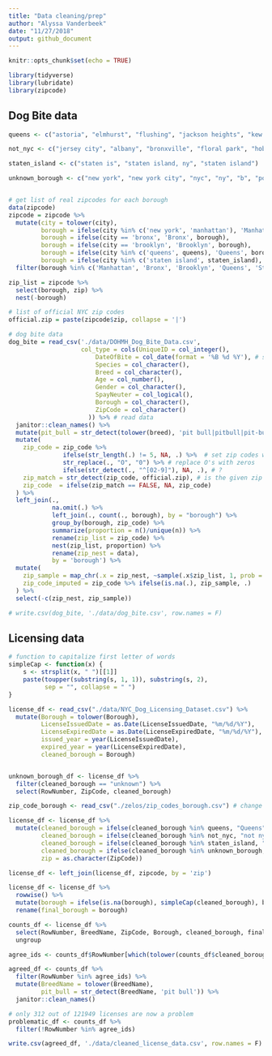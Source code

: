 ```yaml
---
title: "Data cleaning/prep"
author: "Alyssa Vanderbeek"
date: "11/27/2018"
output: github_document
---
```


```r
knitr::opts_chunk$set(echo = TRUE)

library(tidyverse)
library(lubridate)
library(zipcode)

```

## Dog Bite data


```r
queens <- c("astoria", "elmhurst", "flushing", "jackson heights", "kew gardens", "woodside", "briarwood", "corona", "forest hills", "ozone park", "richmond hill", "rockaway park", "arverne", "bayside", "belle harbor", "cambria heights", "college point", "east elmhurst", "glen oaks", "glendale", "jackson hgts", "long island city", "maspeth", "middle vilg", "middle village", "oakland gardens", "quens", "ridgewood", "so richmond", "south richmond hil", "woodside ny.", "fresh meadows", 'queens village')

not_nyc <- c("jersey city", "albany", "bronxville", "floral park", "hoboken", "kissimmee florida", "lynbrook", "middletown", "san francisco", "santa monica", "wappingers falls, ny", "west palm beach", "the villages")

staten_island <- c("staten is", "staten island, ny", "staten island")

unknown_borough <- c("new york", "new york city", "nyc", "ny", "b", "potomac", NA)


# get list of real zipcodes for each borough
data(zipcode) 
zipcode = zipcode %>%
  mutate(city = tolower(city),
         borough = ifelse(city %in% c('new york', 'manhattan'), 'Manhattan', NA),
         borough = ifelse(city == 'bronx', 'Bronx', borough),
         borough = ifelse(city == 'brooklyn', 'Brooklyn', borough),
         borough = ifelse(city %in% c('queens', queens), 'Queens', borough),
         borough = ifelse(city %in% c('staten island', staten_island), 'Staten Island', borough)) %>%
  filter(borough %in% c('Manhattan', 'Bronx', 'Brooklyn', 'Queens', 'Staten Island') & state == 'NY')

zip_list = zipcode %>%
  select(borough, zip) %>%
  nest(-borough)
```


```r
# list of official NYC zip codes 
official.zip = paste(zipcode$zip, collapse = '|')

# dog bite data
dog_bite = read_csv('./data/DOHMH_Dog_Bite_Data.csv',
                    col_type = cols(UniqueID = col_integer(),
                        DateOfBite = col_date(format = '%B %d %Y'), # set as date variable
                        Species = col_character(),
                        Breed = col_character(),
                        Age = col_number(),
                        Gender = col_character(),
                        SpayNeuter = col_logical(),
                        Borough = col_character(),
                        ZipCode = col_character()
                      )) %>% # read data
  janitor::clean_names() %>%
  mutate(pit_bull = str_detect(tolower(breed), 'pit bull|pitbull|pit-bull')) %>% # logical column for whether dog was a pitbull breed or not
  mutate(
    zip_code = zip_code %>% 
               ifelse(str_length(.) != 5, NA, .) %>%  # set zip codes without length 5 equal to NA
               str_replace(., "O", "0") %>% # replace O's with zeros
               ifelse(str_detect(., "^[02-9]"), NA, .), # ?
    zip_match = str_detect(zip_code, official.zip), # is the given zip code valid?
    zip_code  = ifelse(zip_match == FALSE, NA, zip_code)
  ) %>%
  left_join(.,
            na.omit(.) %>% 
            left_join(., count(., borough), by = "borough") %>% 
            group_by(borough, zip_code) %>%
            summarize(proportion = n()/unique(n)) %>% 
            rename(zip_list = zip_code) %>%
            nest(zip_list, proportion) %>% 
            rename(zip_nest = data),
            by = 'borough') %>% 
  mutate(
    zip_sample = map_chr(.x = zip_nest, ~sample(.x$zip_list, 1, prob = .x$proportion)),
    zip_code_imputed = zip_code %>% ifelse(is.na(.), zip_sample, .)
  ) %>% 
  select(-c(zip_nest, zip_sample))

# write.csv(dog_bite, './data/dog_bite.csv', row.names = F)

```


## Licensing data

```r
# function to capitalize first letter of words
simpleCap <- function(x) {
    s <- strsplit(x, " ")[[1]]
    paste(toupper(substring(s, 1, 1)), substring(s, 2),
          sep = "", collapse = " ")
}

license_df <- read_csv("./data/NYC_Dog_Licensing_Dataset.csv") %>%
  mutate(Borough = tolower(Borough),
         LicenseIssuedDate = as.Date(LicenseIssuedDate, "%m/%d/%Y"),
         LicenseExpiredDate = as.Date(LicenseExpiredDate, "%m/%d/%Y"),
         issued_year = year(LicenseIssuedDate),
         expired_year = year(LicenseExpiredDate),
         cleaned_borough = Borough)


unknown_borough_df <- license_df %>%
  filter(cleaned_borough == "unknown") %>%
  select(RowNumber, ZipCode, cleaned_borough)

zip_code_borough <- read_csv("./zelos/zip_codes_borough.csv") # change this to use the data that Quinton downloaded from OpenSource

license_df <- license_df %>%
  mutate(cleaned_borough = ifelse(cleaned_borough %in% queens, "Queens", cleaned_borough),
         cleaned_borough = ifelse(cleaned_borough %in% not_nyc, "not nyc", cleaned_borough),
         cleaned_borough = ifelse(cleaned_borough %in% staten_island, "Staten Island", cleaned_borough),
         cleaned_borough = ifelse(cleaned_borough %in% unknown_borough, "unknown", cleaned_borough),
         zip = as.character(ZipCode))

license_df <- left_join(license_df, zipcode, by = 'zip')

license_df <- license_df %>%
  rowwise() %>%
  mutate(borough = ifelse(is.na(borough), simpleCap(cleaned_borough), borough)) %>%
  rename(final_borough = borough)

counts_df <- license_df %>%
  select(RowNumber, BreedName, ZipCode, Borough, cleaned_borough, final_borough, issued_year, expired_year) %>%
  ungroup

agree_ids <- counts_df$RowNumber[which(tolower(counts_df$cleaned_borough) == tolower(counts_df$final_borough))]

agreed_df <- counts_df %>%
  filter(RowNumber %in% agree_ids) %>%
  mutate(BreedName = tolower(BreedName),
         pit_bull = str_detect(BreedName, 'pit bull')) %>%
  janitor::clean_names()

# only 312 out of 121949 licenses are now a problem
problematic_df <- counts_df %>%
  filter(!RowNumber %in% agree_ids)

write.csv(agreed_df, './data/cleaned_license_data.csv', row.names = F)
```

